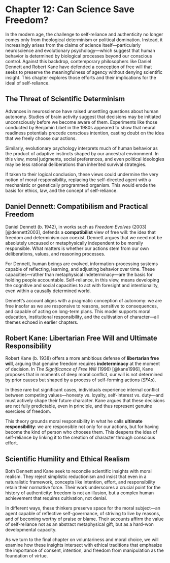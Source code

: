# Chapter 12: Can Science Save Freedom?

In the modern age, the challenge to self-reliance and authenticity no longer comes only from theological determinism or political domination. Instead, it increasingly arises from the claims of science itself—particularly neuroscience and evolutionary psychology—which suggest that human behavior is determined by biological processes beyond our conscious control. Against this backdrop, contemporary philosophers like Daniel Dennett and Robert Kane have defended a conception of free will that seeks to preserve the meaningfulness of agency without denying scientific insight. This chapter explores those efforts and their implications for the ideal of self-reliance.

## The Threat of Scientific Determinism

Advances in neuroscience have raised unsettling questions about human autonomy. Studies of brain activity suggest that decisions may be initiated unconsciously before we become aware of them. Experiments like those conducted by Benjamin Libet in the 1980s appeared to show that neural readiness potentials precede conscious intention, casting doubt on the idea that we freely choose our actions.

Similarly, evolutionary psychology interprets much of human behavior as the product of adaptive instincts shaped by our ancestral environment. In this view, moral judgments, social preferences, and even political ideologies may be less rational deliberations than inherited survival strategies.

If taken to their logical conclusion, these views could undermine the very notion of moral responsibility, replacing the self-directed agent with a mechanistic or genetically programmed organism. This would erode the basis for ethics, law, and the concept of self-reliance.

## Daniel Dennett: Compatibilism and Practical Freedom

Daniel Dennett (b. 1942), in works such as *Freedom Evolves* (2003) \[@dennett2003], defends a **compatibilist** view of free will: the idea that freedom and determinism can coexist. Dennett argues that we need not be absolutely uncaused or metaphysically independent to be morally responsible. What matters is whether our actions stem from our own deliberations, values, and reasoning processes.

For Dennett, human beings are evolved, information-processing systems capable of reflecting, learning, and adjusting behavior over time. These capacities—rather than metaphysical indeterminacy—are the basis for holding people accountable. Self-reliance, in this view, means developing the cognitive and social capacities to act with foresight and intentionality, even within a causally determined world.

Dennett's account aligns with a pragmatic conception of autonomy: we are free insofar as we are responsive to reasons, sensitive to consequences, and capable of acting on long-term plans. This model supports moral education, institutional responsibility, and the cultivation of character—all themes echoed in earlier chapters.

## Robert Kane: Libertarian Free Will and Ultimate Responsibility

Robert Kane (b. 1938) offers a more ambitious defense of **libertarian free will**, arguing that genuine freedom requires **indeterminacy** at the moment of decision. In *The Significance of Free Will* (1996) \[@kane1996], Kane proposes that in moments of deep moral conflict, our will is not determined by prior causes but shaped by a process of self-forming actions (*SFAs*).

In these rare but significant cases, individuals experience internal conflict between competing values—honesty vs. loyalty, self-interest vs. duty—and must actively shape their future character. Kane argues that these decisions are not fully predictable, even in principle, and thus represent genuine exercises of freedom.

This theory grounds moral responsibility in what he calls **ultimate responsibility**: we are responsible not only for our actions, but for having become the kind of person who chooses them. This deepens the idea of self-reliance by linking it to the creation of character through conscious effort.

## Scientific Humility and Ethical Realism

Both Dennett and Kane seek to reconcile scientific insights with moral realism. They reject simplistic reductionism and insist that even in a naturalistic framework, concepts like intention, effort, and responsibility retain their normative force. Their work underscores a crucial point for the history of authenticity: freedom is not an illusion, but a complex human achievement that requires cultivation, not denial.

In different ways, these thinkers preserve space for the moral subject—an agent capable of reflective self-governance, of striving to live by reasons, and of becoming worthy of praise or blame. Their accounts affirm the value of self-reliance not as an abstract metaphysical gift, but as a hard-won developmental capacity.

As we turn to the final chapter on voluntariness and moral choice, we will examine how these insights intersect with ethical traditions that emphasize the importance of consent, intention, and freedom from manipulation as the foundation of virtue.
